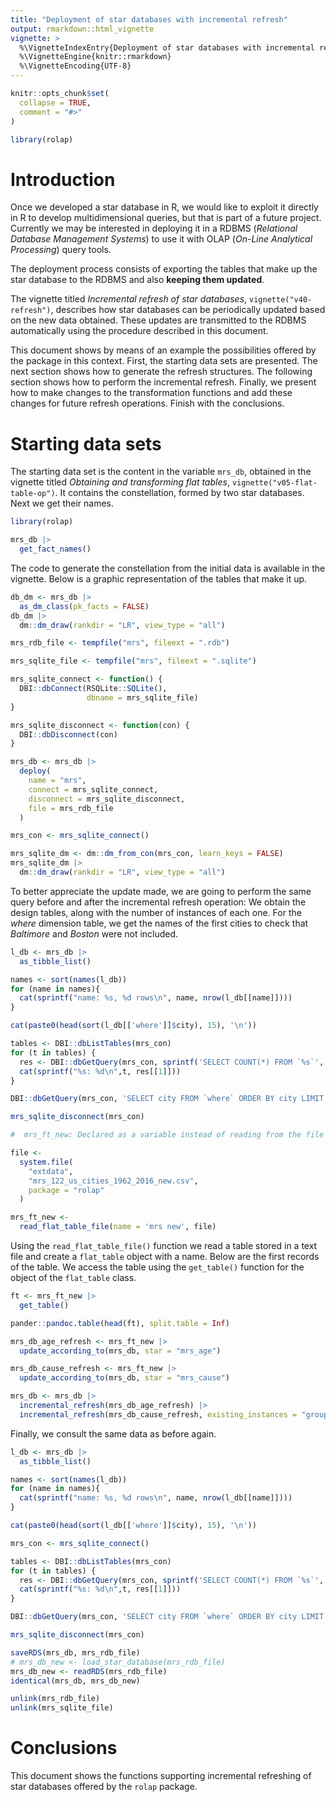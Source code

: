 ```yaml
---
title: "Deployment of star databases with incremental refresh"
output: rmarkdown::html_vignette
vignette: >
  %\VignetteIndexEntry{Deployment of star databases with incremental refresh}
  %\VignetteEngine{knitr::rmarkdown}
  %\VignetteEncoding{UTF-8}
---
```


```r
knitr::opts_chunk$set(
  collapse = TRUE,
  comment = "#>"
)
```

```r
library(rolap)
```

# Introduction

Once we developed a star database in R, we would like to exploit it directly in R to develop multidimensional queries, but that is part of a future project. Currently we may be interested in deploying it in a RDBMS (*Relational Database Management Systems*) to use it with OLAP (*On-Line Analytical Processing*) query tools.

The deployment process consists of exporting the tables that make up the star database to the RDBMS and also **keeping them updated**. 

The vignette titled *Incremental refresh of star databases*, `vignette("v40-refresh")`, describes how star databases can be periodically updated based on the new data obtained. These updates are transmitted to the RDBMS automatically using the procedure described in this document.


This document shows by means of an example the possibilities offered by the package in this context. First, the starting data sets are presented. The next section shows how to generate the refresh structures. The following section shows how to perform the incremental refresh. Finally, we present how to make changes to the transformation functions and add these changes for future refresh operations. Finish with the conclusions.

# Starting data sets

The starting data set is the content in the variable `mrs_db`, obtained in the vignette titled *Obtaining and transforming flat tables*, `vignette("v05-flat-table-op")`. It contains the constellation, formed by two star databases. Next we get their names.

```r
library(rolap)

mrs_db |> 
  get_fact_names()
```

The code to generate the constellation from the initial data is available in the vignette. Below is a graphic representation of the tables that make it up.

```r
db_dm <- mrs_db |>
  as_dm_class(pk_facts = FALSE)
db_dm |> 
  dm::dm_draw(rankdir = "LR", view_type = "all")
```





```r
mrs_rdb_file <- tempfile("mrs", fileext = ".rdb")
```


```r
mrs_sqlite_file <- tempfile("mrs", fileext = ".sqlite")
```


```r
mrs_sqlite_connect <- function() {
  DBI::dbConnect(RSQLite::SQLite(),
                 dbname = mrs_sqlite_file)
}
```


```r
mrs_sqlite_disconnect <- function(con) {
  DBI::dbDisconnect(con)
}
```



```r
mrs_db <- mrs_db |>
  deploy(
    name = "mrs",
    connect = mrs_sqlite_connect,
    disconnect = mrs_sqlite_disconnect,
    file = mrs_rdb_file
  )
```



```r
mrs_con <- mrs_sqlite_connect()
```



```r
mrs_sqlite_dm <- dm::dm_from_con(mrs_con, learn_keys = FALSE)
mrs_sqlite_dm |> 
  dm::dm_draw(rankdir = "LR", view_type = "all")
```


To better appreciate the update made, we are going to perform the same query before and after the incremental refresh operation: We obtain the design tables, along with the number of instances of each one. For the *where* dimension table, we get the names of the first cities to check that *Baltimore* and *Boston* were not included.

```r
l_db <- mrs_db |>
  as_tibble_list()

names <- sort(names(l_db))
for (name in names){
  cat(sprintf("name: %s, %d rows\n", name, nrow(l_db[[name]])))
}

cat(paste0(head(sort(l_db[['where']]$city), 15), '\n'))
```




```r
tables <- DBI::dbListTables(mrs_con)
for (t in tables) {
  res <- DBI::dbGetQuery(mrs_con, sprintf('SELECT COUNT(*) FROM `%s`', t))
  cat(sprintf("%s: %d\n",t, res[[1]]))
}
```


```r
DBI::dbGetQuery(mrs_con, 'SELECT city FROM `where` ORDER BY city LIMIT 15')
```



```r
mrs_sqlite_disconnect(mrs_con)
```





```r
#  mrs_ft_new: Declared as a variable instead of reading from the file due to problem building macos-latest (release)
```


```r
file <-
  system.file(
    "extdata",
    "mrs_122_us_cities_1962_2016_new.csv",
    package = "rolap"
  )

mrs_ft_new <-
  read_flat_table_file(name = 'mrs new', file)
```

Using the `read_flat_table_file()` function we read a table stored in a text file and create a `flat_table` object with a name. Below are the first records of the table. We access the table using the `get_table()` function for the object of the `flat_table` class.

```r
ft <- mrs_ft_new |> 
  get_table()

pander::pandoc.table(head(ft), split.table = Inf)
```



```r
mrs_db_age_refresh <- mrs_ft_new |>
  update_according_to(mrs_db, star = "mrs_age")
```


```r
mrs_db_cause_refresh <- mrs_ft_new |>
  update_according_to(mrs_db, star = "mrs_cause")
```






```r
mrs_db <- mrs_db |>
  incremental_refresh(mrs_db_age_refresh) |>
  incremental_refresh(mrs_db_cause_refresh, existing_instances = "group")
```


Finally, we consult the same data as before again.

```r
l_db <- mrs_db |>
  as_tibble_list()

names <- sort(names(l_db))
for (name in names){
  cat(sprintf("name: %s, %d rows\n", name, nrow(l_db[[name]])))
}

cat(paste0(head(sort(l_db[['where']]$city), 15), '\n'))
```




```r
mrs_con <- mrs_sqlite_connect()
```


```r
tables <- DBI::dbListTables(mrs_con)
for (t in tables) {
  res <- DBI::dbGetQuery(mrs_con, sprintf('SELECT COUNT(*) FROM `%s`', t))
  cat(sprintf("%s: %d\n",t, res[[1]]))
}
```


```r
DBI::dbGetQuery(mrs_con, 'SELECT city FROM `where` ORDER BY city LIMIT 15')
```


```r
mrs_sqlite_disconnect(mrs_con)
```



```r
saveRDS(mrs_db, mrs_rdb_file)
# mrs_db_new <- load_star_database(mrs_rdb_file)
mrs_db_new <- readRDS(mrs_rdb_file)
identical(mrs_db, mrs_db_new)
```




```r
unlink(mrs_rdb_file)
unlink(mrs_sqlite_file)
```


# Conclusions

This document shows the functions supporting incremental refreshing of star databases offered by the `rolap` package.
